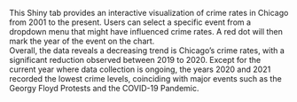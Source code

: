This Shiny tab provides an interactive visualization of crime rates in Chicago from 2001 to the present. Users can select a specific event from a dropdown menu that might have influenced crime rates. A red dot will then mark the year of the event on the chart.   
Overall, the data reveals a decreasing trend is Chicago’s crime rates, with a significant reduction observed between 2019 to 2020. Except for the current year where data collection is ongoing, the years 2020 and 2021 recorded the lowest crime levels, coinciding with major events such as the Georgy Floyd Protests and the COVID-19 Pandemic.